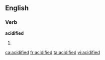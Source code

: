 ==English==

===Verb===
'''acidified'''

# {{past of|acidify}}

[[ca:acidified]]
[[fr:acidified]]
[[ta:acidified]]
[[vi:acidified]]